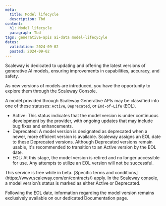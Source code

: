 ```yaml
---
meta:
  title: Model lifecycle
  description: Tbd
content:
  h1: Model lifecycle
  paragraph: Tbd
tags: generative-apis ai-data model-lifecycyle
dates:
  validation: 2024-09-02
  posted: 2024-09-02
---
```


Scaleway is dedicated to updating and offering the latest versions of generative AI models, ensuring improvements in capabilities, accuracy, and safety.

As new versions of models are introduced, you have the opportunity to explore them through the Scaleway Console.

A model provided through Scaleway Generative APIs may be classified into one of these statuses: `Active`, `Deprecated`, or `End-of-Life` (EOL).

- Active: This status indicates that the model version is under continuous development by the provider, with ongoing updates that may include bug fixes and enhancements.
- Deprecated: A model version is designated as deprecated when a newer, more efficient version is available. Scaleway assigns an EOL date to these Deprecated versions. Although Deprecated versions remain usable, it's recommended to transition to an Active version by the EOL date.
- EOL: At this stage, the model version is retired and no longer accessible for use. Any attempts to utilize an EOL version will not be successful.

<Message type="note">
  This service is free while in beta. [Specific terms and conditions](https://www.scaleway.com/en/contracts/) apply.
</Message>
In the Scaleway console, a model version’s status is marked as either Active or Deprecated. 

Following the EOL date, information regarding the model version remains exclusively available on our dedicated Documentation page.